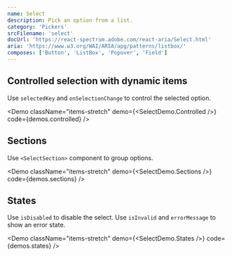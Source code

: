 ```yaml
---
name: Select
description: Pick an option from a list.
category: 'Pickers'
srcFilename: 'select'
docUrl: 'https://react-spectrum.adobe.com/react-aria/Select.html'
aria: 'https://www.w3.org/WAI/ARIA/apg/patterns/listbox/'
composes: ['Button', 'ListBox', 'Popover', 'Field']
---
```


## Controlled selection with dynamic items

Use `selectedKey` and `onSelectionChange` to control the selected option.

<Demo
  className="items-stretch"
  demo={<SelectDemo.Controlled />}
  code={demos.controlled}
/>

## Sections

Use `<SelectSection>` component to group options.

<Demo
  className="items-stretch"
  demo={<SelectDemo.Sections />}
  code={demos.sections}
/>

## States

Use `isDisabled` to disable the select. Use `isInvalid` and `errorMessage` to
show an error state.

<Demo
  className="items-stretch"
  demo={<SelectDemo.States />}
  code={demos.states}
/>
